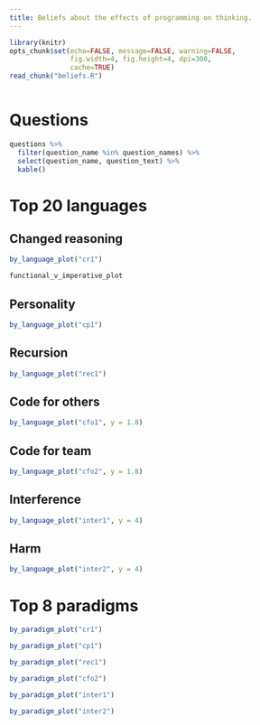 ```yaml
---
title: Beliefs about the effects of programming on thinking.
---
```

```r
library(knitr)
opts_chunk$set(echo=FALSE, message=FALSE, warning=FALSE,
               fig.width=4, fig.height=4, dpi=300,
               cache=TRUE)
read_chunk("beliefs.R")
```
```r
```

# Questions

```r
questions %>%
  filter(question_name %in% question_names) %>%
  select(question_name, question_text) %>%
  kable()
```

# Top 20 languages

## Changed reasoning

```r
by_language_plot("cr1")
```

```r
functional_v_imperative_plot
```

## Personality

```r
by_language_plot("cp1")
```

## Recursion

```r
by_language_plot("rec1")
```

## Code for others

```r
by_language_plot("cfo1", y = 1.8)
```

## Code for team

```r
by_language_plot("cfo2", y = 1.8)
```

## Interference

```r
by_language_plot("inter1", y = 4)
```

## Harm

```r
by_language_plot("inter2", y = 4)
```

# Top 8 paradigms

```r
by_paradigm_plot("cr1")
```

```r
by_paradigm_plot("cp1")
```

```r
by_paradigm_plot("rec1")
```

```r
by_paradigm_plot("cfo2")
```

```r
by_paradigm_plot("inter1")
```

```r
by_paradigm_plot("inter2")
```